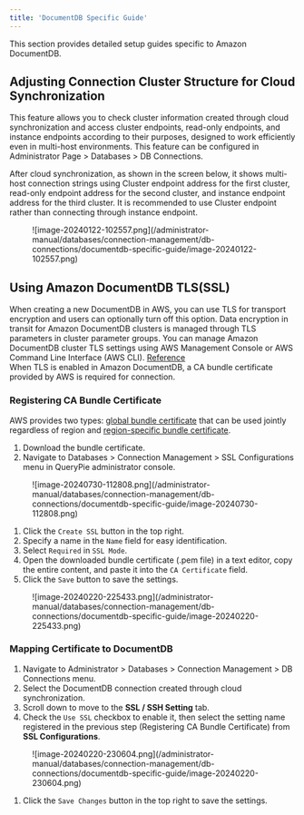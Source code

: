 ```yaml
---
title: 'DocumentDB Specific Guide'
---
```



<Callout type="info">
This section provides detailed setup guides specific to Amazon DocumentDB.
</Callout>

## Adjusting Connection Cluster Structure for Cloud Synchronization

This feature allows you to check cluster information created through cloud synchronization and access cluster endpoints, read-only endpoints, and instance endpoints according to their purposes, designed to work efficiently even in multi-host environments. This feature can be configured in Administrator Page &gt; Databases &gt; DB Connections.

After cloud synchronization, as shown in the screen below, it shows multi-host connection strings using Cluster endpoint address for the first cluster, read-only endpoint address for the second cluster, and instance endpoint address for the third cluster. It is recommended to use Cluster endpoint rather than connecting through instance endpoint.

<figure data-layout="center" data-align="center">
![image-20240122-102557.png](/administrator-manual/databases/connection-management/db-connections/documentdb-specific-guide/image-20240122-102557.png)
</figure>

## Using Amazon DocumentDB TLS(SSL)

When creating a new DocumentDB in AWS, you can use TLS for transport encryption and users can optionally turn off this option. Data encryption in transit for Amazon DocumentDB clusters is managed through TLS parameters in cluster parameter groups. You can manage Amazon DocumentDB cluster TLS settings using AWS Management Console or AWS Command Line Interface (AWS CLI). [Reference](https://docs.aws.amazon.com/ko_kr/documentdb/latest/developerguide/security.encryption.ssl.html#security.encryption.ssl.managing)<br/>When TLS is enabled in Amazon DocumentDB, a CA bundle certificate provided by AWS is required for connection.

### Registering CA Bundle Certificate

AWS provides two types: [global bundle certificate](https://docs.aws.amazon.com/ko_kr/AmazonRDS/latest/UserGuide/UsingWithRDS.SSL.html#UsingWithRDS.SSL.CertificatesAllRegions) that can be used jointly regardless of region and [region-specific bundle certificate](https://docs.aws.amazon.com/ko_kr/AmazonRDS/latest/UserGuide/UsingWithRDS.SSL.html#UsingWithRDS.SSL.RegionCertificates).

1. Download the bundle certificate.
2. Navigate to Databases &gt; Connection Management &gt; SSL Configurations menu in QueryPie administrator console.

<figure data-layout="center" data-align="center">
![image-20240730-112808.png](/administrator-manual/databases/connection-management/db-connections/documentdb-specific-guide/image-20240730-112808.png)
</figure>

1. Click the `Create SSL` button in the top right.
2. Specify a name in the `Name` field for easy identification.
3. Select `Required` in `SSL Mode`. 
4. Open the downloaded bundle certificate (.pem file) in a text editor, copy the entire content, and paste it into the `CA Certificate` field.
5. Click the `Save` button to save the settings.

<figure data-layout="center" data-align="center">
![image-20240220-225433.png](/administrator-manual/databases/connection-management/db-connections/documentdb-specific-guide/image-20240220-225433.png)
</figure>

### Mapping Certificate to DocumentDB

1. Navigate to Administrator &gt; Databases &gt; Connection Management &gt; DB Connections menu.
2. Select the DocumentDB connection created through cloud synchronization.
3. Scroll down to move to the **SSL / SSH Setting** tab.
4. Check the `Use SSL` checkbox to enable it, then select the setting name registered in the previous step (Registering CA Bundle Certificate) from **SSL Configurations**. 

<figure data-layout="center" data-align="center">
![image-20240220-230604.png](/administrator-manual/databases/connection-management/db-connections/documentdb-specific-guide/image-20240220-230604.png)
</figure>

1. Click the `Save Changes` button in the top right to save the settings.
